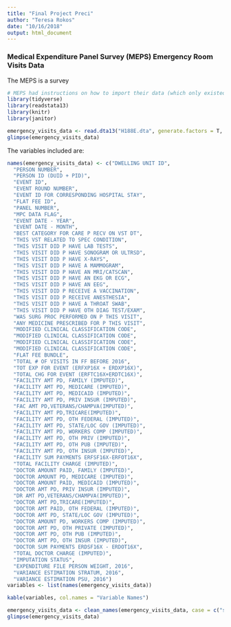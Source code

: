 ```yaml
---
title: "Final Project Preci"
author: "Teresa Rokos"
date: "10/16/2018"
output: html_document
---
```


### Medical Expenditure Panel Survey (MEPS) Emergency Room Visits Data
The MEPS is a survey
```r
# MEPS had instructions on how to import their data (which only existed in .dat and .ssp files) into STATA, so I used their provided code in a .do file and generated a .dta file of the data titled "H188E.dta" that I can now read into R.
library(tidyverse)
library(readstata13)
library(knitr)
library(janitor)

emergency_visits_data <- read.dta13("H188E.dta", generate.factors = T, nonint.factors = TRUE)
glimpse(emergency_visits_data)
```

The variables included are:
``` r
names(emergency_visits_data) <- c("DWELLING UNIT ID",
  "PERSON NUMBER",
  "PERSON ID (DUID + PID)",
  "EVENT ID",
  "EVENT ROUND NUMBER",
  "EVENT ID FOR CORRESPONDING HOSPITAL STAY",
  "FLAT FEE ID",
  "PANEL NUMBER",
  "MPC DATA FLAG",
  "EVENT DATE - YEAR",
  "EVENT DATE - MONTH",
  "BEST CATEGORY FOR CARE P RECV ON VST DT",
  "THIS VST RELATED TO SPEC CONDITION",
  "THIS VISIT DID P HAVE LAB TESTS",
  "THIS VISIT DID P HAVE SONOGRAM OR ULTRSD",
  "THIS VISIT DID P HAVE X-RAYS",
  "THIS VISIT DID P HAVE A MAMMOGRAM",
  "THIS VISIT DID P HAVE AN MRI/CATSCAN",
  "THIS VISIT DID P HAVE AN EKG OR ECG",
  "THIS VISIT DID P HAVE AN EEG",
  "THIS VISIT DID P RECEIVE A VACCINATION",
  "THIS VISIT DID P RECEIVE ANESTHESIA",
  "THIS VISIT DID P HAVE A THROAT SWAB",
  "THIS VISIT DID P HAVE OTH DIAG TEST/EXAM",
  "WAS SURG PROC PERFORMED ON P THIS VISIT",
  "ANY MEDICINE PRESCRIBED FOR P THIS VISIT",
  "MODIFIED CLINICAL CLASSIFICATION CODE",
  "MODIFIED CLINICAL CLASSIFICATION CODE",
  "MODIFIED CLINICAL CLASSIFICATION CODE",
  "MODIFIED CLINICAL CLASSIFICATION CODE",
  "FLAT FEE BUNDLE",
  "TOTAL # OF VISITS IN FF BEFORE 2016",
  "TOT EXP FOR EVENT (ERFXP16X + ERDXP16X)",
  "TOTAL CHG FOR EVENT (ERFTC16X+ERDTC16X)",
  "FACILITY AMT PD, FAMILY (IMPUTED)",
  "FACILITY AMT PD, MEDICARE (IMPUTED)",
  "FACILITY AMT PD, MEDICAID (IMPUTED)",
  "FACILITY AMT PD, PRIV INSUR (IMPUTED)",
  "FAC AMT PD,VETERANS/CHAMPVA(IMPUTED)",
  "FACILITY AMT PD,TRICARE(IMPUTED)",
  "FACILITY AMT PD, OTH FEDERAL (IMPUTED)",
  "FACILITY AMT PD, STATE/LOC GOV (IMPUTED)",
  "FACILITY AMT PD, WORKERS COMP (IMPUTED)",
  "FACILITY AMT PD, OTH PRIV (IMPUTED)",
  "FACILITY AMT PD, OTH PUB (IMPUTED)",
  "FACILITY AMT PD, OTH INSUR (IMPUTED)",
  "FACILITY SUM PAYMENTS ERFSF16X-ERFOT16X",
  "TOTAL FACILITY CHARGE (IMPUTED)",
  "DOCTOR AMOUNT PAID, FAMILY (IMPUTED)",
  "DOCTOR AMOUNT PD, MEDICARE (IMPUTED)",
  "DOCTOR AMOUNT PAID, MEDICAID (IMPUTED)",
  "DOCTOR AMT PD, PRIV INSUR (IMPUTED)",
  "DR AMT PD,VETERANS/CHAMPVA(IMPUTED)",
  "DOCTOR AMT PD,TRICARE(IMPUTED)",
  "DOCTOR AMT PAID, OTH FEDERAL (IMPUTED)",
  "DOCTOR AMT PD, STATE/LOC GOV (IMPUTED)",
  "DOCTOR AMOUNT PD, WORKERS COMP (IMPUTED)",
  "DOCTOR AMT PD, OTH PRIVATE (IMPUTED)",
  "DOCTOR AMT PD, OTH PUB (IMPUTED)",
  "DOCTOR AMT PD, OTH INSUR (IMPUTED)",
  "DOCTOR SUM PAYMENTS ERDSF16X - ERDOT16X",
  "TOTAL DOCTOR CHARGE (IMPUTED)",
  "IMPUTATION STATUS",
  "EXPENDITURE FILE PERSON WEIGHT, 2016",
  "VARIANCE ESTIMATION STRATUM, 2016",
  "VARIANCE ESTIMATION PSU, 2016")
variables <- list(names(emergency_visits_data))

kable(variables, col.names = "Variable Names")
```

``` r
emergency_visits_data <- clean_names(emergency_visits_data, case = c("snake"))
glimpse(emergency_visits_data)
```

